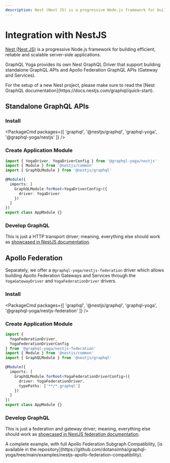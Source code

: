 ```yaml
---
description: Nest (Nest JS) is a progressive Node.js framework for building efficient, reliable and scalable server-side applications.
---
```



# Integration with NestJS

[Nest (Nest JS)](https://nestjs.com) is a progressive Node.js framework for building efficient, reliable and scalable server-side applications.

GraphQL Yoga provides its own Nest GraphQL Driver that support building standalone GraphQL APIs and Apollo Federation GraphQL APIs (Gateway and Services).

<Callout>
  For the setup of a new Nest project, please make sure to read the [Nest
  GraphQL documentation](https://docs.nestjs.com/graphql/quick-start).
</Callout>

## Standalone GraphQL APIs

### Install

<PackageCmd
  packages={[
    'graphql',
    '@nestjs/graphql',
    'graphql-yoga',
    '@graphql-yoga/nestjs'
  ]}
/>

### Create Application Module

```typescript
import { YogaDriver, YogaDriverConfig } from '@graphql-yoga/nestjs'
import { Module } from '@nestjs/common'
import { GraphQLModule } from '@nestjs/graphql'

@Module({
  imports: [
    GraphQLModule.forRoot<YogaDriverConfig>({
      driver: YogaDriver
    })
  ]
})
export class AppModule {}
```

### Develop GraphQL

This is just a HTTP transport driver; meaning, everything else should work as [showcased in NestJS documentation](https://docs.nestjs.com/graphql/resolvers).

## Apollo Federation

Separately, we offer a `@graphql-yoga/nestjs-federation` driver which allows building Apollo Federation Gateways and Services through the `YogaGatewayDriver` and `YogaFederationDriver` drivers.

### Install

<PackageCmd
  packages={[
    'graphql',
    '@nestjs/graphql',
    'graphql-yoga',
    '@graphql-yoga/nestjs-federation'
  ]}
/>

### Create Application Module

```typescript
import {
  YogaFederationDriver,
  YogaFederationDriverConfig
} from '@graphql-yoga/nestjs-federation'
import { Module } from '@nestjs/common'
import { GraphQLModule } from '@nestjs/graphql'

@Module({
  imports: [
    GraphQLModule.forRoot<YogaFederationDriverConfig>({
      driver: YogaFederationDriver,
      typePaths: ['**/*.graphql']
    })
  ]
})
export class AppModule {}
```

### Develop GraphQL

This is just a federation and gateway driver; meaning, everything else should work as [showcased in NestJS federation documentation](https://docs.nestjs.com/graphql/federation).

<Callout>
  A complete example, with full Apollo Federation Subgraph Compatibility, [is
  available in the
  repository](https://github.com/dotansimha/graphql-yoga/tree/main/examples/nestjs-apollo-federation-compatibility).
</Callout>
